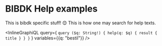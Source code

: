 # BIBDK Help examples
This is bibdk specific stuff! :blush: This is how one may search for help texts.

<InlineGraphiQL 
  query={
    `query ($q: String!) {
      help(q: $q) {
        result {
          title
        }
      }
    }`
  } 
  variables={{q: "bestil"}}
/>
